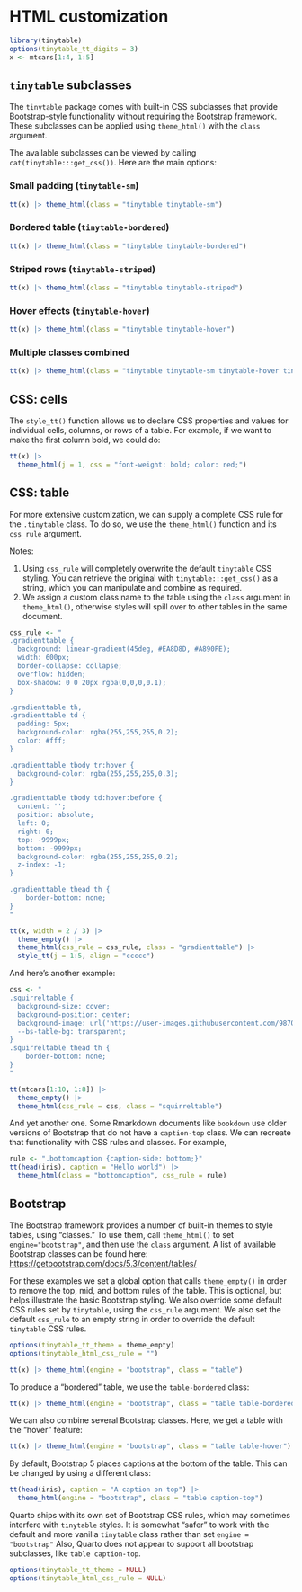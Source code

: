 # HTML customization

```{=html}
<script id="MathJax-script" async src="https://cdn.jsdelivr.net/npm/mathjax@3/es5/tex-mml-chtml.js"></script>
<script>
MathJax = {
  tex: {
    inlineMath: [['$', '$'], ['\\(', '\\)']]
  },
  svg: {
    fontCache: 'global'
  }
};
</script>
```

```r
library(tinytable)
options(tinytable_tt_digits = 3)
x <- mtcars[1:4, 1:5]
```

## `tinytable` subclasses

The `tinytable` package comes with built-in CSS subclasses that provide Bootstrap-style functionality without requiring the Bootstrap framework. These subclasses can be applied using `theme_html()` with the `class` argument.

The available subclasses can be viewed by calling `cat(tinytable:::get_css())`. Here are the main options:

### Small padding (`tinytable-sm`)

```r
tt(x) |> theme_html(class = "tinytable tinytable-sm")
```

### Bordered table (`tinytable-bordered`)

```r
tt(x) |> theme_html(class = "tinytable tinytable-bordered")
```

### Striped rows (`tinytable-striped`)

```r
tt(x) |> theme_html(class = "tinytable tinytable-striped")
```

### Hover effects (`tinytable-hover`)

```r
tt(x) |> theme_html(class = "tinytable tinytable-hover")
```

### Multiple classes combined

```r
tt(x) |> theme_html(class = "tinytable tinytable-sm tinytable-hover tinytable-bordered")
```

## CSS: cells

The `style_tt()` function allows us to declare CSS properties and values for individual cells, columns, or rows of a table. For example, if we want to make the first column bold, we could do:

```r
tt(x) |>
  theme_html(j = 1, css = "font-weight: bold; color: red;")
```

## CSS: table

For more extensive customization, we can supply a complete CSS rule for the `.tinytable` class. To do so, we use the `theme_html()` function and its `css_rule` argument. 

Notes:

1. Using `css_rule` will completely overwrite the default `tinytable` CSS styling. You can retrieve the original with `tinytable:::get_css()` as a string, which you can manipulate and combine as required.
2. We assign a custom class name to the table using the `class` argument in `theme_html()`, otherwise styles will spill over to other tables in the same document.

```r
css_rule <- "
.gradienttable {
  background: linear-gradient(45deg, #EA8D8D, #A890FE);
  width: 600px;
  border-collapse: collapse;
  overflow: hidden;
  box-shadow: 0 0 20px rgba(0,0,0,0.1);
}

.gradienttable th,
.gradienttable td {
  padding: 5px;
  background-color: rgba(255,255,255,0.2);
  color: #fff;
}

.gradienttable tbody tr:hover {
  background-color: rgba(255,255,255,0.3);
}

.gradienttable tbody td:hover:before {
  content: '';
  position: absolute;
  left: 0;
  right: 0;
  top: -9999px;
  bottom: -9999px;
  background-color: rgba(255,255,255,0.2);
  z-index: -1;
}

.gradienttable thead th {
    border-bottom: none;
}
"

tt(x, width = 2 / 3) |>
  theme_empty() |>
  theme_html(css_rule = css_rule, class = "gradienttable") |>
  style_tt(j = 1:5, align = "ccccc")
```


And here's another example:


```r
css <- "
.squirreltable {
  background-size: cover;
  background-position: center;
  background-image: url('https://user-images.githubusercontent.com/987057/82732352-b9aabf00-9cda-11ea-92a6-26750cf097d0.png');
  --bs-table-bg: transparent;
}
.squirreltable thead th {
    border-bottom: none;
}
"

tt(mtcars[1:10, 1:8]) |>
  theme_empty() |>
  theme_html(css_rule = css, class = "squirreltable")
```

And yet another one. Some Rmarkdown documents like `bookdown` use older versions of Bootstrap that do not have a `caption-top` class. We can recreate that functionality with CSS rules and classes. For example,

```r
rule <- ".bottomcaption {caption-side: bottom;}"
tt(head(iris), caption = "Hello world") |>
  theme_html(class = "bottomcaption", css_rule = rule)
```


## Bootstrap

The Bootstrap framework provides a number of built-in themes to style tables, using "classes." To use them, call `theme_html()` to set `engine="bootstrap"`, and then use the `class` argument. A list of available Bootstrap classes can be found here: <https://getbootstrap.com/docs/5.3/content/tables/>

For these examples we set a global option that calls `theme_empty()` in order to remove the top, mid, and bottom rules of the table. This is optional, but helps illustrate the basic Bootstrap styling. We also override some default CSS rules set by `tinytable`, using the `css_rule` argument. We also set the default `css_rule` to an empty string in order to override the default `tinytable` CSS rules.

```r
options(tinytable_tt_theme = theme_empty)
options(tinytable_html_css_rule = "")

tt(x) |> theme_html(engine = "bootstrap", class = "table")
```

To produce a "bordered" table, we use the `table-bordered` class:


```r
tt(x) |> theme_html(engine = "bootstrap", class = "table table-bordered")
```

We can also combine several Bootstrap classes. Here, we get a table with the "hover" feature:

```r
tt(x) |> theme_html(engine = "bootstrap", class = "table table-hover")
```

By default, Bootstrap 5 places captions at the bottom of the table. This can be changed by using a different class:

```r
tt(head(iris), caption = "A caption on top") |>
  theme_html(engine = "bootstrap", class = "table caption-top")
```

::: {.callout-warning}
Quarto ships with its own set of Bootstrap CSS rules, which may sometimes interfere with `tinytable` styles. It is somewhat "safer" to work with the default and more vanilla `tinytable` class rather than set `engine = "bootstrap"` Also, Quarto does not appear to support all bootstrap subclasses, like `table caption-top`.
:::

```r
options(tinytable_tt_theme = NULL)
options(tinytable_html_css_rule = NULL)
```

